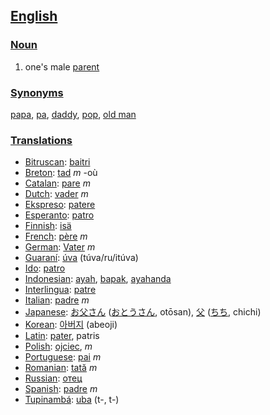 ==[[English]]==

===[[Noun]]===
#one's male [[parent]]

===[[Synonym]]s===
[[papa]], [[pa]], [[daddy]], [[pop]], [[old man]]

===[[Translation]]s===
*[[Bitruscan]]: [[baitri]]
*[[Breton]]: [[tad]] ''m'' -où
*[[Catalan]]: [[pare]] ''m''
*[[Dutch]]: [[vader]] ''m''
*[[Ekspreso]]: [[patere]]
*[[Esperanto]]: [[patro]]
*[[Finnish]]: [[isä]]
*[[French]]: [[père]] ''m''
*[[German]]: [[Vater]] ''m''
*[[Guaraní]]: [[úva]] (túva/ru/itúva)
*[[Ido]]: [[patro]]
*[[Indonesian]]: [[ayah]], [[bapak]], [[ayahanda]]
*[[Interlingua]]: [[patre]]
*[[Italian]]: [[padre]] ''m''
*[[Japanese]]: [[お父さん]] ([[おとうさん]], otōsan), [[父]] ([[ちち]], chichi)
*[[Korean]]: [[아버지]] (abeoji)
*[[Latin]]: [[pater]], patris
*[[Polish]]: [[ojciec]], ''m''
*[[Portuguese]]: [[pai]] ''m''
*[[Romanian]]: [[tată]] ''m''
*[[Russian]]: [[отец]]
*[[Spanish]]: [[padre]] ''m''
*[[Tupinambá]]: [[uba]] (t-, t-)